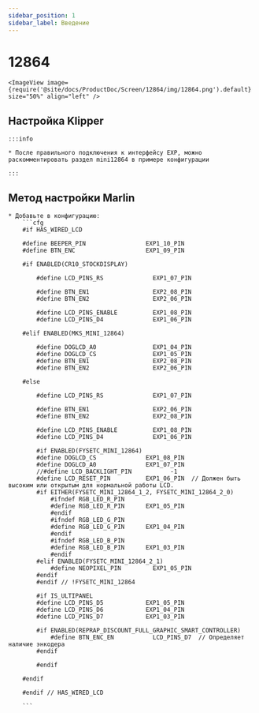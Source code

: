 ```yaml
---
sidebar_position: 1
sidebar_label: Введение
---
```



# 12864

    <ImageView image={require('@site/docs/ProductDoc/Screen/12864/img/12864.png').default} size="50%" align="left" />


## Настройка Klipper

    :::info

    * После правильного подключения к интерфейсу EXP, можно раскомментировать раздел mini12864 в примере конфигурации

    :::

## Метод настройки Marlin

    * Добавьте в конфигурацию:
        ```cfg
        #if HAS_WIRED_LCD

        #define BEEPER_PIN                 EXP1_10_PIN
        #define BTN_ENC                    EXP1_09_PIN

        #if ENABLED(CR10_STOCKDISPLAY)

            #define LCD_PINS_RS              EXP1_07_PIN

            #define BTN_EN1                  EXP2_08_PIN
            #define BTN_EN2                  EXP2_06_PIN

            #define LCD_PINS_ENABLE          EXP1_08_PIN
            #define LCD_PINS_D4              EXP1_06_PIN

        #elif ENABLED(MKS_MINI_12864)

            #define DOGLCD_A0                EXP1_04_PIN
            #define DOGLCD_CS                EXP1_05_PIN
            #define BTN_EN1                  EXP2_08_PIN
            #define BTN_EN2                  EXP2_06_PIN

        #else

            #define LCD_PINS_RS              EXP1_07_PIN

            #define BTN_EN1                  EXP2_06_PIN
            #define BTN_EN2                  EXP2_08_PIN

            #define LCD_PINS_ENABLE          EXP1_08_PIN
            #define LCD_PINS_D4              EXP1_06_PIN

            #if ENABLED(FYSETC_MINI_12864)
            #define DOGLCD_CS              EXP1_08_PIN
            #define DOGLCD_A0              EXP1_07_PIN
            //#define LCD_BACKLIGHT_PIN           -1
            #define LCD_RESET_PIN          EXP1_06_PIN  // Должен быть высоким или открытым для нормальной работы LCD.
            #if EITHER(FYSETC_MINI_12864_1_2, FYSETC_MINI_12864_2_0)
                #ifndef RGB_LED_R_PIN
                #define RGB_LED_R_PIN      EXP1_05_PIN
                #endif
                #ifndef RGB_LED_G_PIN
                #define RGB_LED_G_PIN      EXP1_04_PIN
                #endif
                #ifndef RGB_LED_B_PIN
                #define RGB_LED_B_PIN      EXP1_03_PIN
                #endif
            #elif ENABLED(FYSETC_MINI_12864_2_1)
                #define NEOPIXEL_PIN         EXP1_05_PIN
            #endif
            #endif // !FYSETC_MINI_12864

            #if IS_ULTIPANEL
            #define LCD_PINS_D5            EXP1_05_PIN
            #define LCD_PINS_D6            EXP1_04_PIN
            #define LCD_PINS_D7            EXP1_03_PIN

            #if ENABLED(REPRAP_DISCOUNT_FULL_GRAPHIC_SMART_CONTROLLER)
                #define BTN_ENC_EN           LCD_PINS_D7  // Определяет наличие энкодера
            #endif

            #endif

        #endif

        #endif // HAS_WIRED_LCD

        ```
